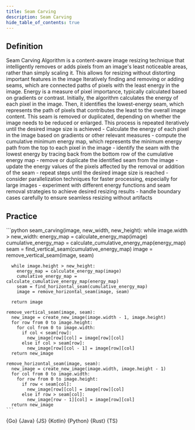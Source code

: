 ```yaml
---
title: Seam Carving
description: Seam Carving
hide_table_of_contents: true
---
```





## Definition

<Tabs queryString="primary">
  <TabItem value="definition" label="Definition">
    Seam Carving Algorithm is a content-aware image resizing technique that intelligently removes or adds pixels from an image's least noticeable areas, rather than simply scaling it. This allows for resizing without distorting important features in the image
  </TabItem>
  <TabItem value="how" label="Explanation">
    Iteratively finding and removing or adding seams, which are connected paths of pixels with the least energy in the image. Energy is a measure of pixel importance, typically calculated based on gradients or contrast. Initially, the algorithm calculates the energy of each pixel in the image. Then, it identifies the lowest-energy seam, which represents the path of pixels that contributes the least to the overall image content. This seam is removed or duplicated, depending on whether the image needs to be reduced or enlarged. This process is repeated iteratively until the desired image size is achieved
  </TabItem>
  <TabItem value="guidance" label="Guidance">
    - Calculate the energy of each pixel in the image based on gradients or other relevant measures
      - compute the cumulative minimum energy map, which represents the minimum energy path from the top to each pixel in the image
      - identify the seam with the lowest energy by tracing back from the bottom row of the cumulative energy map
      - remove or duplicate the identified seam from the image
      - update the energy values of the pixels affected by the removal or addition of the seam
      - repeat steps until the desired image size is reached
  </TabItem>
  <TabItem value="tips" label="Tips">
    - consider parallelization techniques for faster processing, especially for large images
    - experiment with different energy functions and seam removal strategies to achieve desired resizing results
    - handle boundary cases carefully to ensure seamless resizing without artifacts
  </TabItem>
</Tabs>

## Practice

<Tabs queryString="primary">
  <TabItem value="practice" label="Practice">
    ```python
    seam_carving(image, new_width, new_height):
      while image.width > new_width:
        energy_map = calculate_energy_map(image)
        cumulative_energy_map = calculate_cumulative_energy_map(energy_map)
        seam = find_vertical_seam(cumulative_energy_map)
        image = remove_vertical_seam(image, seam)

      while image.height > new_height:
        energy_map = calculate_energy_map(image)
        cumulative_energy_map = calculate_cumulative_energy_map(energy_map)
        seam = find_horizontal_seam(cumulative_energy_map)
        image = remove_horizontal_seam(image, seam)

      return image

    remove_vertical_seam(image, seam):
      new_image = create_new_image(image.width - 1, image.height)
      for row from 0 to image.height:
        for col from 0 to image.width:
          if col < seam[row]:
            new_image[row][col] = image[row][col]
          else if col > seam[row]:
            new_image[row][col - 1] = image[row][col]
      return new_image

    remove_horizontal_seam(image, seam):
      new_image = create_new_image(image.width, image.height - 1)
      for col from 0 to image.width:
        for row from 0 to image.height:
          if row < seam[col]:
            new_image[row][col] = image[row][col]
          else if row > seam[col]:
            new_image[row - 1][col] = image[row][col]
      return new_image
    ```
  </TabItem>
  <TabItem value="solution" label="Solution">
    <Tabs queryString="code">
      <TabItem
        value="go"
        label=""
        attributes={{ title: "Go Lang", className: "code_lang go m" }}
      >
        <CodeBlock language="go">{Go}</CodeBlock>
      </TabItem>
      <TabItem
        value="java"
        label=""
        attributes={{ title: "Java", className: "code_lang java m" }}
      >
        <CodeBlock language="java">{Java}</CodeBlock>
      </TabItem>
      <TabItem
        value="js"
        label=""
        attributes={{ title: "JavaScript", className: "code_lang js m" }}
      >
        <CodeBlock language="js">{JS}</CodeBlock>
      </TabItem>
      <TabItem
        value="kotlin"
        label=""
        attributes={{ title: "Kotlin", className: "code_lang kotlin m" }}
      >
        <CodeBlock language="kotlin">{Kotlin}</CodeBlock>
      </TabItem>
      <TabItem
        value="python"
        label=""
        attributes={{ title: "Python", className: "code_lang python m" }}
      >
        <CodeBlock language="python">{Python}</CodeBlock>
      </TabItem>
      <TabItem
        value="rust"
        label=""
        attributes={{ title: "Rust", className: "code_lang rust m" }}
      >
        <CodeBlock language="rust">{Rust}</CodeBlock>
      </TabItem>
      <TabItem
        value="ts"
        label=""
        attributes={{ title: "TypeScript", className: "code_lang ts m" }}
      >
        <CodeBlock language="ts">{TS}</CodeBlock>
      </TabItem>
    </Tabs>
  </TabItem>
</Tabs>
